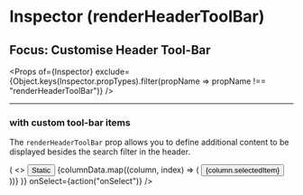 


<Meta title="Inspector (renderHeaderToolBar)" component={Inspector} />

# Inspector (renderHeaderToolBar)
## Focus: Customise Header Tool-Bar

<Props of={Inspector} exclude={Object.keys(Inspector.propTypes).filter(propName => propName !== "renderHeaderToolBar")} />

----

### with custom tool-bar items
The `renderHeaderToolBar` prop allows you to define additional content to be displayed besides the search filter in the header.

<Preview>
    <Story name="with custom tool-bar items">
        <Inspector
            schemas={{
                Person: personSchema,
                Shop: shopSelectionSchema
            }}
            defaultSelectedItems={["Person", "friends"]}
            renderHeaderToolBar={({ columnData }) => (
                <>
                    <button type="button" style={{ padding: "0.25em", lineHeight: "2em", marginRight: "1em" }}>Static</button>
                    {columnData.map((column, index) => (
                        <button key={index} type="button" style={{ padding: "0.25em", lineHeight: "2em" }}>{column.selectedItem}</button>
                    ))}
                </>
            )}
            onSelect={action("onSelect")}
        />
    </Story>
</Preview>
